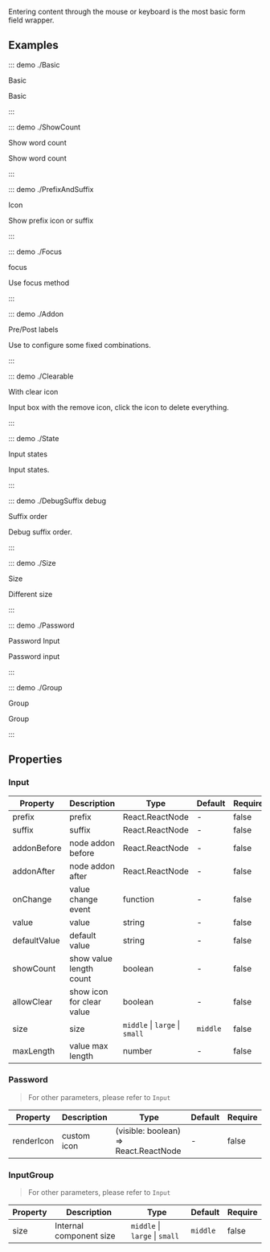 Entering content through the mouse or keyboard is the most basic form field wrapper.

## Examples

::: demo ./Basic

Basic

Basic

:::

::: demo ./ShowCount

Show word count

Show word count

:::

::: demo ./PrefixAndSuffix

Icon

Show prefix icon or suffix

:::

::: demo ./Focus

focus

Use focus method

:::

::: demo ./Addon

Pre/Post labels

Use to configure some fixed combinations.

:::

::: demo ./Clearable

With clear icon

Input box with the remove icon, click the icon to delete everything.

:::

::: demo ./State

Input states

Input states.

:::

::: demo ./DebugSuffix debug

Suffix order

Debug suffix order.

:::

::: demo ./Size

Size

Different size

:::

::: demo ./Password

Password Input

Password input

:::

::: demo ./Group

Group

Group

:::

## Properties

### Input

| Property     | Description               | Type                           | Default  | Require |
| ------------ | ------------------------- | ------------------------------ | -------- | ------- |
| prefix       | prefix                    | React.ReactNode                | -        | false   |
| suffix       | suffix                    | React.ReactNode                | -        | false   |
| addonBefore  | node addon before         | React.ReactNode                | -        | false   |
| addonAfter   | node addon after          | React.ReactNode                | -        | false   |
| onChange     | value change event        | function                       | -        | false   |
| value        | value                     | string                         | -        | false   |
| defaultValue | default value             | string                         | -        | false   |
| showCount    | show value length count   | boolean                        | -        | false   |
| allowClear   | show icon for clear value | boolean                        | -        | false   |
| size         | size                      | `middle` \| `large` \| `small` | `middle` | false   |
| maxLength    | value max length          | number                         | -        | false   |

### Password

> For other parameters, please refer to `Input`

| Property   | Description | Type                                  | Default | Require |
| ---------- | ----------- | ------------------------------------- | ------- | ------- |
| renderIcon | custom icon | (visible: boolean) => React.ReactNode | -       | false   |

### InputGroup

> For other parameters, please refer to `Input`

| Property | Description             | Type                           | Default  | Require |
| -------- | ----------------------- | ------------------------------ | -------- | ------- |
| size     | Internal component size | `middle` \| `large` \| `small` | `middle` | false   |
